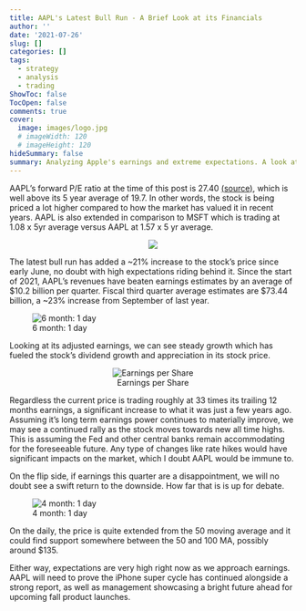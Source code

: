 ```yaml
---
title: AAPL's Latest Bull Run - A Brief Look at its Financials
author: ''
date: '2021-07-26'
slug: []
categories: []
tags: 
  - strategy
  - analysis
  - trading
ShowToc: false
TocOpen: false
comments: true
cover:
  image: images/logo.jpg
  # imageWidth: 120
  # imageHeight: 120
hideSummary: false
summary: Analyzing Apple's earnings and extreme expectations. A look at previous years and what's to come. 
---
```


AAPL's forward P/E ratio at the time of this post is 27.40 [(source)](https://finance.yahoo.com/quote/AAPL/key-statistics/), which is well above its 5 year average of 19.7. In other words, the stock is being priced a lot higher compared to how the market has valued it in recent years. AAPL is also extended in comparison to MSFT which is trading at 1.08 x 5yr average versus AAPL at 1.57 x 5 yr average. 

<center>
![](images/PEcombo2.png)
</center>

The latest bull run has added a ~21% increase to the stock's price since early June, no doubt with high expectations riding behind it. Since the start of 2021, AAPL's revenues have beaten earnings estimates by an average of $10.2 billion per quarter. Fiscal third quarter average estimates are $73.44 billion, a ~23% increase from September of last year. 


![6 month: 1 day](images/aapl6mo.png)





Looking at its adjusted earnings, we can see steady growth which has fueled the stock's dividend growth and appreciation in its stock price. 

<center>
![Earnings per Share](images/EPS.png)
</center> 


Regardless the current price is trading roughly at 33 times its trailing 12 months earnings, a significant increase to what it was just a few years ago. Assuming it's long term earnings power continues to materially improve, we may see a continued rally as the stock moves towards new all time highs. This is assuming the Fed and other central banks remain accommodating for the foreseeable future. Any type of changes like rate hikes would have significant impacts on the market, which I doubt AAPL would be immune to. 

On the flip side, if earnings this quarter are a disappointment, we will no doubt see a swift return to the downside. How far that is is up for debate.

![4 month: 1 day](images/aapl6mo2.png)

On the daily, the price is quite extended from the 50 moving average and it could find support somewhere between the 50 and 100 MA, possibly around $135. 

Either way, expectations are very high right now as we approach earnings. AAPL will need to prove the iPhone super cycle has continued alongside a strong report, as well as management showcasing a bright future ahead for upcoming fall product launches. 

